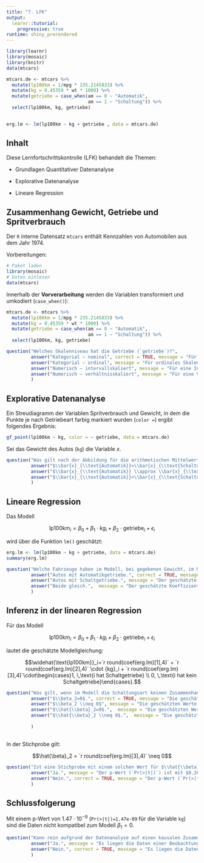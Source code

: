```yaml
---
title: "7. LFK"
output: 
  learnr::tutorial:
    progressive: true
runtime: shiny_prerendered
---
```



```r
library(learnr)
library(mosaic)
library(knitr)
data(mtcars)

mtcars.de <- mtcars %>%
  mutate(lp100km = 1/mpg * 235.2145833) %>%
  mutate(kg = 0.45359 * wt * 1000) %>%
  mutate(getriebe = case_when(am == 0 ~ "Automatik",
                              am == 1 ~ "Schaltung")) %>%
  select(lp100km, kg, getriebe)
  

erg.lm <- lm(lp100km ~ kg + getriebe , data = mtcars.de)
```

## Inhalt

Diese Lernfortschrittskontrolle (LFK) behandelt die Themen:

- Grundlagen Quantitativer Datenanalyse

- Explorative Datenanalyse

- Lineare Regression



## Zusammenhang Gewicht, Getriebe und Spritverbrauch

Der `R` interne Datensatz `mtcars` enthält Kennzahlen von Automobilen aus dem Jahr 1974.

Vorbereitungen:

```r
# Paket laden
library(mosaic)
# Daten einlesen
data(mtcars)
```

Innerhalb der **Vorverarbeitung** werden die Variablen transformiert und umkodiert (`case_when()`):

```r
mtcars.de <- mtcars %>%
  mutate(lp100km = 1/mpg * 235.2145833) %>%
  mutate(kg = 0.45359 * wt * 1000) %>%
  mutate(getriebe = case_when(am == 0 ~ "Automatik",
                              am == 1 ~ "Schaltung")) %>%
  select(lp100km, kg, getriebe)
```

```r
question("Welches Skalenniveau hat die Getriebe (`getriebe`)?",
         answer("Kategorial – nominal", correct = TRUE, message = "Für nominales Skalenniveau könnten die Werte nur unterschieden werden."),
         answer("Kategorial – ordinal", message = "Für ordinales Skalenniveau könnten die Werte nur unterschieden und in eine Reihenfolge gebracht werden."),
         answer("Numerisch – intervallskaliert", message = "Für eine Intervallskalierung müssen die Werte in eine Reihenfolge gebracht werden können und die Abstände vergleichbar sein. Der Nullpunkt ist aber willkürlich."),
         answer("Numerisch – verhältnisskaliert", message = "Für eine Verhältnisskalierung müssen die Werte in eine Reihenfolge gebracht werden können und die Abstände vergleichbar sein. Auch ist ein absoluter Nullpunkt (inhaltlich) gegeben und die Quotienten sind (inhaltlich) interpretierbar.")
         )
```


## Explorative Datenanalyse

Ein Streudiagramm der Variablen Spritverbrauch und Gewicht, in dem die Punkte je nach Getriebeart farbig markiert wurden (`color = `) ergibt folgendes Ergebnis:


```r
gf_point(lp100km ~ kg, color = ~ getriebe, data = mtcars.de)
```

Sei das Gewicht des Autos (`kg`) die Variable $x$.


```r
question("Was gilt nach der Abbildung für die arithmetischen Mittelwerte des Gewichts?",
         answer("$\\bar{x}_{\\text{Automatik}}>\\bar{x}_{\\text{Schaltung}}$.", correct = TRUE, message = "Die Beobachtungen für die `getriebe == \"Schaltung\"` gilt, sind im unteren Bereich des Gewichts (`kg`) zu finden."),
         answer("$\\bar{x}_{\\text{Automatik}} \\approx \\bar{x}_{\\text{Schaltung}}$.", message = "Die Beobachtungen für die `getriebe == \"Schaltung\"` gilt, sind im unteren Bereich des Gewichts (`kg`) zu finden."),
         answer("$\\bar{x}_{\\text{Automatik}}<\\bar{x}_{\\text{Schaltung}}$.",  message = "Die Beobachtungen für die `getriebe == \"Schaltung\"` gilt, sind im unteren Bereich des Gewichts (`kg`) zu finden..")
         )
```

## Lineare Regression

Das Modell

$$\text{lp100km}_i=\beta_0 + \beta_1 \cdot {kg}_i+\beta_2\cdot \text{getriebe}_i + \epsilon_i$$

wird über die Funktion `lm()` geschätzt:

```r
erg.lm <- lm(lp100km ~ kg + getriebe, data = mtcars.de)
summary(erg.lm)
```

```r
question("Welche Fahrzeuge haben im Modell, bei gegebenen Gewicht, im Mittelwert einen geringeren Spritverbrauch?",
         answer("Autos mit Automatikgetriebe.", correct = TRUE, message = "Der geschätzte Koeffizient (`Estimate`) für die Variable `getriebe`, wenn `Schaltung == TRUE` ist, ist größer als Null. D.h., bei gegeben das Gewicht (`kg`) steigt der Spritverbrauch (`lp100km`) wenn ein Schaltgetriebe vorliegt."),
         answer("Autos mit Schaltgetriebe.", message = "Der geschätzte Koeffizient (`Estimate`) für die Variable `getriebe`, wenn `Schaltung == TRUE` ist, ist größer als Null. D.h., bei gegeben das Gewicht (`kg`) steigt der Spritverbrauch (`lp100km`) wenn ein Schaltgetriebe vorliegt."),
         answer("Beide gleich.",  message = "Der geschätzte Koeffizient (`Estimate`) für die Variable `getriebe`, wenn `Schaltung == TRUE` ist, ist größer als Null. D.h., bei gegeben das Gewicht (`kg`) steigt der Spritverbrauch (`lp100km`) wenn ein Schaltgetriebe vorliegt.")
         )
```

## Inferenz in der linearen Regression

Für das Modell

$$\text{lp100km}_i=\beta_0 + \beta_1 \cdot {kg}_i+\beta_2\cdot \text{getriebe}_i + \epsilon_i$$

lautet die geschätzte Modellgleichung:

$$\widehat{\text{lp100km}}_i=`r round(coef(erg.lm)[1],4)` + `r round(coef(erg.lm)[2],4)` \cdot {kg}_i + `r round(coef(erg.lm)[3],4)`\cdot\begin{cases}1, \,\text{i hat Schaltgetriebe} \\ 0, \,\text{i hat kein Schaltgetriebe}\end{cases}.$$

```r
question("Was gilt, wenn im Modell die Schaltungsart keinen Zusammenhang mit dem Spritverbrauch hat?",
         answer("$\\beta_2=0$.", correct = TRUE, message = "Die geschätzten Werte ($\\hat{\\beta}$) sind Werte der Stichprobe. Wenn im Modell kein Zusammenhang vorliegt, gilt $\\beta_2=0$: egal welchen Wert `getriebe` annimmt, der Wert von `lp100km` ändert sich nicht."),
         answer("$\\beta_2 \\neq 0$", message = "Die geschätzten Werte ($\\hat{\\beta}$) sind Werte der Stichprobe. Wenn im Modell kein Zusammenhang vorliegt, gilt $\\beta_2=0$: egal welchen Wert `getriebe` annimmt, der Wert von `lp100km` ändert sich nicht."),
         answer("$\\hat{\\beta}_2=0$.",  message = "Die geschätzten Werte ($\\hat{\\beta}$) sind Werte der Stichprobe. Wenn im Modell kein Zusammenhang vorliegt, gilt $\\beta_2=0$: egal welchen Wert `getriebe` annimmt, der Wert von `lp100km` ändert sich nicht."),
         answer("$\\hat{\\beta}_2 \\neq 0$.",  message = "Die geschätzten Werte ($\\hat{\\beta}$) sind Werte der Stichprobe. Wenn im Modell kein Zusammenhang vorliegt, gilt $\\beta_2=0$: egal welchen Wert `getriebe` annimmt, der Wert von `lp100km` ändert sich nicht.")
         
         )
```

##

In der Stichprobe gilt:

$$\hat{\beta}_2 =  `r round(coef(erg.lm)[3],4)` \neq 0$$



```r
question("Ist eine Stichprobe mit einem solchen Wert für $\\hat{\\beta}_2$ sehr unwahrscheinlich, wenn $\\beta_2=0$ gelten würde?",
         answer("Ja.", message = "Der p-Wert (`Pr(>|t|)`) ist mit $0.209$ nicht besonders klein. Die Wahrscheinlichkeit, $|\\hat{\\beta}_2| \\geq |1.136|$ in einer Stichprobe zu beobachten, obwohl $\\hat{\\beta}_2=0$ gilt, liegt bei $0.209$. Dies bedeutet nicht, dass es keinen Zusammenhang gibt, wir haben aber (noch?) keine ausreichenden Belege dafür, die Annahme $\\hat{\\beta}_2=0$ zu verwerfen."),
         answer("Nein.", correct = TRUE, message = "Der p-Wert (`Pr(>|t|)`) ist mit $0.209$ nicht besonders klein. Die Wahrscheinlichkeit, $|\\hat{\\beta}_2| \\geq |1.136|$ in einer Stichprobe zu beobachten, obwohl $\\hat{\\beta}_2=0$ gilt, liegt bei $0.209$. Dies bedeutet nicht, dass es keinen Zusammenhang gibt, wir haben aber (noch?) keine ausreichenden Belege dafür, die Annahme $\\hat{\\beta}_2=0$ zu verwerfen.")
         )
```

## Schlussfolgerung

Mit einem p-Wert von $1.47\cdot 10^{-9}$ (`Pr(>|t|)=1.47e-09` für die Variable `kg`) sind die Daten nicht kompatibel zum Modell $\beta_1=0$. 

```r
question("Kann rein aufgrund der Datenanalyse auf einen kausalen Zusammenhang $\\text{kg} \\rightarrow \\text{lp100km}$ geschlossen werden?",
         answer("Ja.", message = "Es liegen die Daten einer Beobachtungsstudie vor. Ohne zusätzliche inhaltliche Argumente kann nur im Rahmen eines randomisierten Experiments ein Kausalschluss erfolgen."),
         answer("Nein.", correct = TRUE, message = "Es liegen die Daten einer Beobachtungsstudie vor. Ohne zusätzliche inhaltliche Argumente kann nur im Rahmen eines randomisierten Experiments ein Kausalschluss erfolgen.")
         )
```